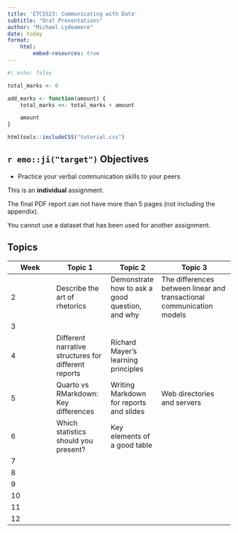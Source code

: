 ```yaml
---
title: 'ETC5523: Communicating with Data'
subtitle: "Oral Presentations"
author: "Michael Lydeamore"
date: today
format:
    html:
        embed-resources: true
---
```


```r
#| echo: false

total_marks <- 0

add_marks <- function(amount) {
    total_marks <<- total_marks + amount

    amount
}

```

```r
htmltools::includeCSS("tutorial.css")
```

## `r emo::ji("target")` Objectives

-   Practice your verbal communication skills to your peers

::: callout-important
This is an **individual** assignment.

The final PDF report can not have more than 5 pages (not including the appendix).

You cannot use a dataset that has been used for another assignment.
:::

## Topics

| Week | Topic 1                                              | Topic 2                                         | Topic 3                                                               |
|---------------|------------------|----------------|------------------------|
| 2    | Describe the art of rhetorics                        | Demonstrate how to ask a good question, and why | The differences between linear and transactional communication models |
| 3    |                                                      |                                                 |                                                                       |
| 4    | Different narrative structures for different reports | Richard Mayer's learning principles             |                                                                       |
| 5    | Quarto vs RMarkdown: Key differences                 | Writing Markdown for reports and slides         | Web directories and servers                                           |
| 6    | Which statistics should you present?                 | Key elements of a good table                    |                                                                       |
| 7    |                                                      |                                                 |                                                                       |
| 8    |                                                      |                                                 |                                                                       |
| 9    |                                                      |                                                 |                                                                       |
| 10   |                                                      |                                                 |                                                                       |
| 11   |                                                      |                                                 |                                                                       |
| 12   |                                                      |                                                 |                                                                       |